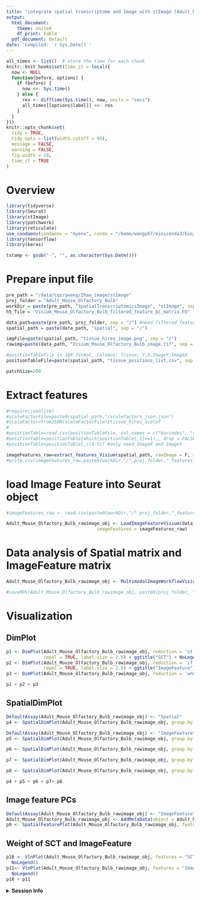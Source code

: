 ```yaml
---
title: "integrate spatial transcriptome and Image with stImage (Adult_Mouse_Olfactory_Bulb)"
output:
  html_document:
    theme: united
    df_print: kable
  pdf_document: default
date: 'Compiled: `r Sys.Date()`'
---
```


```r
all_times <- list()  # store the time for each chunk
knitr::knit_hooks$set(time_it = local({
  now <- NULL
  function(before, options) {
    if (before) {
      now <<- Sys.time()
    } else {
      res <- difftime(Sys.time(), now, units = "secs")
      all_times[[options$label]] <<- res
    }
  }
}))
knitr::opts_chunk$set(
  tidy = TRUE,
  tidy.opts = list(width.cutoff = 95),
  message = FALSE,
  warning = FALSE,
  fig.width = 10,
  time_it = TRUE
)
```


# Overview

```r
library(tidyverse)
library(Seurat)
library(stImage)
library(patchwork)
library(reticulate)
use_condaenv(condaenv = "myenv", conda = "/home/wangy67/miniconda3/bin/conda")
library(tensorflow)
library(keras)

tstamp <- gsub("-", "", as.character(Sys.Date()))
```


# Prepare input file

```r
pre_path = "/data/cqs/ywang/Zhao_image/stImage"
proj_folder = "Adult_Mouse_Olfactory_Bulb"
workDir = paste(pre_path, "SpatialTranscriptomicsImage", "stImage", sep = "/")
h5_file = "Visium_Mouse_Olfactory_Bulb_filtered_feature_bc_matrix.h5"

data_path=paste(pre_path, proj_folder, sep = "/") #need filtered_feature_bc_matrix.h5 file and spatial folder
spatial_path = paste(data_path, "spatial", sep = "/")

imgFile=paste(spatial_path, "tissue_hires_image.png", sep = "/")
rawimg=paste(data_path, "Visium_Mouse_Olfactory_Bulb_image.tif", sep = "/")

#positionTableFile is 10X format, Columns: Tissue; Y,X,ImageY,ImageX
positionTableFile=paste(spatial_path, "tissue_positions_list.csv", sep = "/")

patchSize=200

```


# Extract features

```r
#require(jsonlite)
#scaleFactorFile=paste0(spatial_path,"/scalefactors_json.json")
#scaleFactor=fromJSON(scaleFactorFile)$tissue_hires_scalef
#
#positionTable=read.csv(positionTableFile, col.names = c("barcodes", "tissue", "row", "col", "imagerow", "imagecol"), as.is = TRUE, header=FALSE,row.names=1)
#positionTable=positionTable[which(positionTable[,1]==1),, drop = FALSE]
#positionTable=positionTable[,c(4:5)] #only need ImageX and ImageY

imageFeatures_raw=extract_features_Visium(spatial_path, rawImage = F, savePatchOnImage = paste0(proj_folder, "_rawpatch","_", tstamp, ".png"))
#write.csv(imageFeatures_raw,paste0(workDir,"/",proj_folder,"_features_raw_",tstamp,".csv"))

```

# load Image Feature into Seurat object

```r
#imageFeatures_raw <- read.csv(paste0(workDir,"/",proj_folder,"_features_raw_",tstamp,".csv"), row.names=1)

Adult_Mouse_Olfactory_Bulb_rawimage_obj <- LoadImageFeatureVisium(data_path, filename = h5_file,
                                  imageFeatures = imageFeatures_raw)

```

# Data analysis of Spatial matrix and ImageFeature matrix

```r
Adult_Mouse_Olfactory_Bulb_rawimage_obj <- MultimodalImageWorkflowVisium(Adult_Mouse_Olfactory_Bulb_rawimage_obj, normalizeMethod = "SCT", pcaDim_s=30, pcaDim_i=30, geneResolution=1.05, imageFeatureResolution=2.23, imageAndGeneResolution=1.2, MultimodalMethod = c("WNN", "MCIA", "tICA"))

#saveRDS(Adult_Mouse_Olfactory_Bulb_rawimage_obj, paste0(proj_folder, "_rawimage_object", tstamp, ".rds"))
```

# Visualization

## DimPlot

```r
p1 <- DimPlot(Adult_Mouse_Olfactory_Bulb_rawimage_obj, reduction = 'st.umap', group.by = 'seurat_clusters', label = TRUE, 
              repel = TRUE, label.size = 2.5) + ggtitle("SCT") + NoLegend()
p2 <- DimPlot(Adult_Mouse_Olfactory_Bulb_rawimage_obj, reduction = 'if.umap', group.by = 'seurat_clusters', label = TRUE, 
              repel = TRUE, label.size = 2.5) + ggtitle("ImageFeature") + NoLegend()
p3 <- DimPlot(Adult_Mouse_Olfactory_Bulb_rawimage_obj, reduction = 'wnn.umap', label = TRUE, repel = TRUE, label.size = 2.5) + ggtitle("WNN") + NoLegend()

p1 + p2 + p3
```

## SpatialDimPlot

```r
DefaultAssay(Adult_Mouse_Olfactory_Bulb_rawimage_obj) <- "Spatial"
p4 <- SpatialDimPlot(Adult_Mouse_Olfactory_Bulb_rawimage_obj, group.by = "SCT_snn_res.1.05", label = TRUE, label.box = F, label.size = 2) + ggtitle("SCT") & NoLegend()

DefaultAssay(Adult_Mouse_Olfactory_Bulb_rawimage_obj) <- "ImageFeature"
p5 <- SpatialDimPlot(Adult_Mouse_Olfactory_Bulb_rawimage_obj, group.by = "ImageFeature_snn_res.2.23", label = TRUE, label.box = F, label.size = 2) + ggtitle("ImageFeature") & NoLegend()

p6 <- SpatialDimPlot(Adult_Mouse_Olfactory_Bulb_rawimage_obj, group.by = "wsnn_res.1.2", label = TRUE, label.box = F, repel = TRUE, label.size = 2) + ggtitle("WNN") & NoLegend()

p7 <- SpatialDimPlot(Adult_Mouse_Olfactory_Bulb_rawimage_obj, group.by = "mcia_res.1.2", label = TRUE, label.box = F, repel = TRUE, label.size = 2) + ggtitle("MCIA") & NoLegend()

p8 <- SpatialDimPlot(Adult_Mouse_Olfactory_Bulb_rawimage_obj, group.by = "tica_res.1.2", label = TRUE, label.box = F, repel = TRUE, label.size = 2) + ggtitle("tICA") & NoLegend()

p4 + p5 + p6 + p7+ p8
```

## Image feature PCs

```r
DefaultAssay(Adult_Mouse_Olfactory_Bulb_rawimage_obj) <- "ImageFeature"
Adult_Mouse_Olfactory_Bulb_rawimage_obj <- AddMetaData(object = Adult_Mouse_Olfactory_Bulb_rawimage_obj, metadata = as.data.frame(Adult_Mouse_Olfactory_Bulb_rawimage_obj@reductions$ipca@cell.embeddings))
p9 <- SpatialFeaturePlot(Adult_Mouse_Olfactory_Bulb_rawimage_obj, features = colnames(Adult_Mouse_Olfactory_Bulb_rawimage_obj@reductions$ipca@cell.embeddings), alpha = c(0.1, 1), ncol = 5)

```

## Weight of SCT and ImageFeature

```r

p10 <- VlnPlot(Adult_Mouse_Olfactory_Bulb_rawimage_obj, features = "SCT.weight", group.by = 'wsnn_res.1.2', sort = TRUE, pt.size = 0.1) + ggtitle("SCT") +
  NoLegend()
p11<- VlnPlot(Adult_Mouse_Olfactory_Bulb_rawimage_obj, features = "ImageFeature.weight", group.by = 'wsnn_res.1.2', sort = TRUE, pt.size = 0.1) + ggtitle("ImageFeature") +
  NoLegend()
p10 + p11
```


<details>
  <summary>**Session Info**</summary>
```r
sessionInfo()
```
</details>
